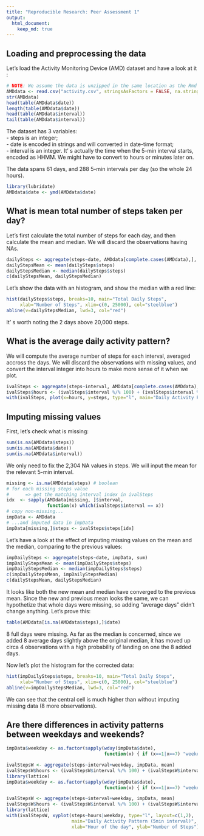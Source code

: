 ```yaml
---
title: "Reproducible Research: Peer Assessment 1"
output: 
  html_document:
    keep_md: true
---
```



## Loading and preprocessing the data

Let's load the Activity Monitoring Device (AMD) dataset and have a look at it :

```r
# NOTE: We assume the data is unzipped in the same location as the Rmd file.
AMDdata <- read.csv("activity.csv", stringsAsFactors = FALSE, na.strings = "NA")
str(AMDdata)
head(table(AMDdata$date))
length(table(AMDdata$date))
head(table(AMDdata$interval))
tail(table(AMDdata$interval))
```

The dataset  has 3 variables:  
- steps is an integer;  
- date is encoded in strings and will converted in date-time format;  
- interval is an integer. It' s actually the time when the 5-min interval starts, encoded as HHMM. We might have to convert to hours or minutes later on.  

The data spans 61 days, and 288 5-min intervals per day (so the whole 24 hours).

```r
library(lubridate)
AMDdata$date <- ymd(AMDdata$date)
```

## What is mean total number of steps taken per day?

Let's first calculate the total number of steps for each day, and then calculate the mean and median.
We will discard the observations having NAs.
```r
dailySteps <- aggregate(steps~date, AMDdata[complete.cases(AMDdata),], sum)
dailyStepsMean <- mean(dailySteps$steps)
dailyStepsMedian <- median(dailySteps$steps)
c(dailyStepsMean, dailyStepsMedian)
```

Let's show the data with an histogram, and show the median with a red line:
```r
hist(dailySteps$steps, breaks=10, main="Total Daily Steps", 
     xlab="Number of Steps", xlim=c(0, 25000), col="steelblue")
abline(v=dailyStepsMedian, lwd=3, col="red")
```
  
It' s worth noting the 2 days above 20,000 steps.

## What is the average daily activity pattern?
We will compute the average number of steps for each interval, averaged accross the days. We will discard the observations with missing values, and convert the interval integer into hours to make more sense of it when we plot.
```r
ivalSteps <- aggregate(steps~interval, AMDdata[complete.cases(AMDdata),], mean)
ivalSteps$hours <- (ivalSteps$interval %/% 100) + (ivalSteps$interval %% 100)/60
with(ivalSteps, plot(x=hours, y=steps, type="l", main="Daily Activity Pattern (5min interval)", xlab="Hour of the day", ylab="Number of Steps"))
```

## Imputing missing values
First, let's check what is missing:
```r
sum(is.na(AMDdata$steps))
sum(is.na(AMDdata$date))
sum(is.na(AMDdata$interval))
```
We only need to fix the 2,304 NA values in steps. We will input the mean for the relevant 5-min interval. 
```r
missing <- is.na(AMDdata$steps) # boolean
# for each missing steps value 
#      => get the matching interval index in ivalSteps
idx  <- sapply(AMDdata[missing, ]$interval, 
               function(x) which(ivalSteps$interval == x))
# copy non-missing...
impData <- AMDdata
# ...and imputed data in impData
impData[missing,]$steps <- ivalSteps$steps[idx]
```

Let's have a look at the effect of imputing missing values on the mean and the median, comparing to the previous values:
```r
impDailySteps <- aggregate(steps~date, impData, sum)
impDailyStepsMean <- mean(impDailySteps$steps)
impDailyStepsMedian <- median(impDailySteps$steps)
c(impDailyStepsMean, impDailyStepsMedian)
c(dailyStepsMean, dailyStepsMedian)
```
It looks like both the new mean and median have converged to the previous mean. Since the new and previous mean looks the same, we can hypothetize that whole days were missing, so adding "average days" didn't change anything. Let's prove this:
```r
table(AMDdata[is.na(AMDdata$steps),]$date)
```
8 full days were missing. As far as the median is concerned, since we added 8 average days slightly above the original median, it has moved up circa 4 observations with a high probability of landing on one the 8 added days.  
  
Now let's plot the histogram for the corrected data:
```r
hist(impDailySteps$steps, breaks=10, main="Total Daily Steps", 
     xlab="Number of Steps", xlim=c(0, 25000), col="steelblue")
abline(v=impDailyStepsMedian, lwd=3, col="red")
```
  
We can see that the central cell is much higher than without imputing missing data (8 more observations).

## Are there differences in activity patterns between weekdays and weekends?

```r
impData$weekday <- as.factor(sapply(wday(impData$date),
                                    function(x) { if (x==1|x==7) "weekend" else "weekday" } ))

ivalStepsW <- aggregate(steps~interval+weekday, impData, mean)
ivalStepsW$hours <- (ivalStepsW$interval %/% 100) + (ivalStepsW$interval %% 100)/60
library(lattice)
impData$weekday <- as.factor(sapply(wday(impData$date),
                                    function(x) { if (x==1|x==7) "weekend" else "weekday" } ))

ivalStepsW <- aggregate(steps~interval+weekday, impData, mean)
ivalStepsW$hours <- (ivalStepsW$interval %/% 100) + (ivalStepsW$interval %% 100)/60
library(lattice)
with(ivalStepsW, xyplot(steps~hours|weekday, type="l", layout=c(1,2),
                        main="Daily Activity Pattern (5min interval)",
                        xlab="Hour of the day", ylab="Number of Steps"))
```

